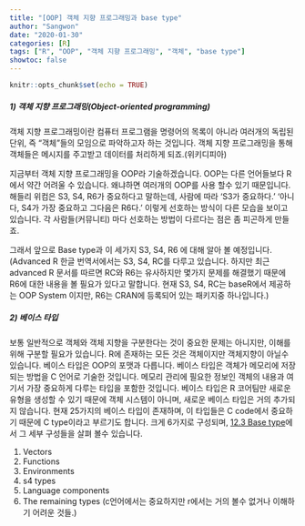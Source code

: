 ```yaml
---
title: "[OOP] 객체 지향 프로그래밍과 base type"
author: "Sangwon"
date: "2020-01-30"
categories: [R]
tags: ["R", "OOP", "객체 지향 프로그래밍", "객체", "base type"]
showtoc: false
---
```


```r
knitr::opts_chunk$set(echo = TRUE)
```


##### 1) 객체 지향 프로그래밍(Object-oriented programming)
객체 지향 프로그래밍이란 컴퓨터 프로그램을 명령어의 목록이 아니라 여러개의 독립된 단위, 즉 "객체"들의 모임으로 파악하고자 하는 것입니다. 객체 지향 프로그래밍을 통해 객체들은 메시지를 주고받고 데이터를 처리하게 되죠.(위키디피아)

지금부터 객체 지향 프로그래밍을 OOP라 기술하겠습니다. OOP는 다른 언어들보다 R에서 약간 어려울 수 있습니다. 왜냐하면 여러개의 OOP를 사용 할수 있기 때문입니다. 해들리 위컴은 S3, S4, R6가 중요하다고 말하는데, 사람에 따라 'S3가 중요하다.' '아니다, S4가 가장 중요하고 그다음은 R6다.' 이렇게 선호하는 방식이 다른 모습을 보이고 있습니다. 각 사람들(커뮤니티) 마다 선호하는 방법이 다르다는 점은 좀 피곤하게 만들죠. 

그래서 앞으로 Base type과 이 세가지 S3, S4, R6 에 대해 알아 볼 예정입니다.(Advanced R 한글 번역서에서는 S3, S4, RC를 다루고 있습니다. 하지만 최근 advanced R 문서를 따르면 RC와 R6는 유사하지만 몇가지 문제를 해결했기 때문에 R6에 대한 내용을 볼 필요가 있다고 말합니다. 현재 S3, S4, RC는 baseR에서 제공하는 OOP System 이지만, R6는 CRAN에 등록되어 있는 패키지중 하나입니다.)

##### 2) 베이스 타입
보통 일반적으로 객체와 객체 지향을 구분한다는 것이 중요한 문제는 아니지만, 이해를 위해 구분할 필요가 있습니다. R에 존재하는 모든 것은 객체이지만 객체지향이 아닐수 있습니다. 
베이스 타입은 OOP의 포맷과 다릅니다. 베이스 타입은 객체가 메모리에 저장되는 방법을 C 언어로 기술한 것입니다. 메모리 관리에 필요한 정보인 객체의 내용과 여기서 가장 중요하게 다루는 타입을 포함한 것입니다. 베이스 타입은 R 코어팀만 새로운 유형을 생성할 수 있기 때문에 객체 시스템이 아니며, 새로운 베이스 타입은 거의 추가되지 않습니다.
현재 25가지의 베이스 타입이 존재하며, 이 타입들은 C code에서 중요하기 때문에 C type이라고 부르기도 합니다. 크게 6가지로 구성되며, [12.3 Base type](https://adv-r.hadley.nz/base-types.html#base-types-2)에서 그 세부 구성들을 살펴 볼수 있습니다.

1. Vectors
2. Functions
3. Environments
4. s4 types
5. Language components
6. The remaining types (c언어에서는 중요하지만 r에서는 거의 볼수 없거나 이해하기 어려운 것들.) 

